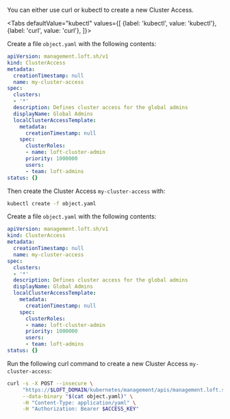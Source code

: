

You can either use curl or kubectl to create a new Cluster Access.

<Tabs
    defaultValue="kubectl"
    values={[
      {label: 'kubectl', value: 'kubectl'},
      {label: 'curl', value: 'curl'},
    ]}>
  <TabItem value="kubectl">


Create a file `object.yaml` with the following contents:
```yaml
apiVersion: management.loft.sh/v1
kind: ClusterAccess
metadata:
  creationTimestamp: null
  name: my-cluster-access
spec:
  clusters:
  - '*'
  description: Defines cluster access for the global admins
  displayName: Global Admins
  localClusterAccessTemplate:
    metadata:
      creationTimestamp: null
    spec:
      clusterRoles:
      - name: loft-cluster-admin
      priority: 1000000
      users:
      - team: loft-admins
status: {}

```

Then create the Cluster Access `my-cluster-access` with:
```bash
kubectl create -f object.yaml 
```


  </TabItem>
  <TabItem value="curl">


Create a file `object.yaml` with the following contents:
```yaml
apiVersion: management.loft.sh/v1
kind: ClusterAccess
metadata:
  creationTimestamp: null
  name: my-cluster-access
spec:
  clusters:
  - '*'
  description: Defines cluster access for the global admins
  displayName: Global Admins
  localClusterAccessTemplate:
    metadata:
      creationTimestamp: null
    spec:
      clusterRoles:
      - name: loft-cluster-admin
      priority: 1000000
      users:
      - team: loft-admins
status: {}

```

Run the following curl command to create a new Cluster Access `my-cluster-access`:
```bash
curl -s -X POST --insecure \
     "https://$LOFT_DOMAIN/kubernetes/management/apis/management.loft.sh/v1/clusteraccesses" \
     --data-binary "$(cat object.yaml)" \
     -H "Content-Type: application/yaml" \
     -H "Authorization: Bearer $ACCESS_KEY"
```


  </TabItem>
</Tabs>
